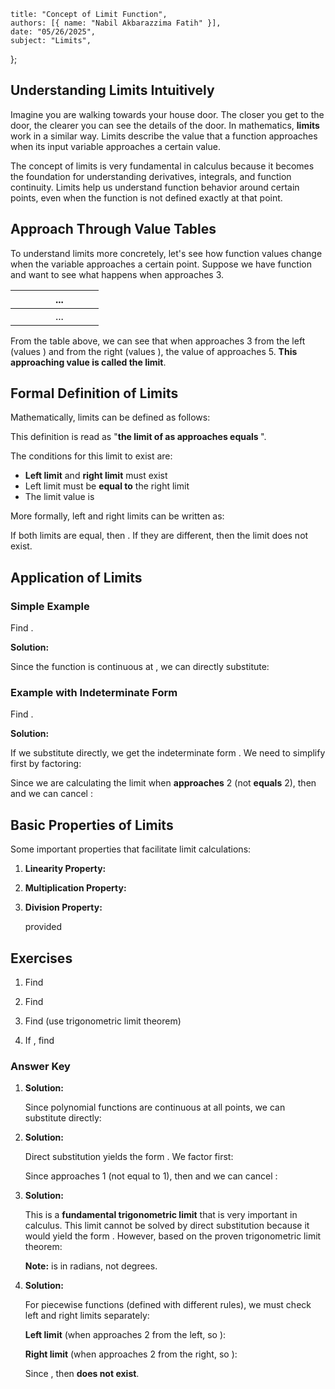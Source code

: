     title: "Concept of Limit Function",
    authors: [{ name: "Nabil Akbarazzima Fatih" }],
    date: "05/26/2025",
    subject: "Limits",
};

## Understanding Limits Intuitively

Imagine you are walking towards your house door. The closer you get to the door, the clearer you can see the details of the door. In mathematics, **limits** work in a similar way. Limits describe the value that a function approaches when its input variable approaches a certain value.

The concept of limits is very fundamental in calculus because it becomes the foundation for understanding derivatives, integrals, and function continuity. Limits help us understand function behavior around certain points, even when the function is not defined exactly at that point.

## Approach Through Value Tables

To understand limits more concretely, let's see how function values change when the variable approaches a certain point. Suppose we have function <InlineMath math="f(x) = x + 2" /> and want to see what happens when <InlineMath math="x" /> approaches 3.

| <InlineMath math="x" /> | <InlineMath math="2.9" /> | <InlineMath math="2.99" /> | <InlineMath math="2.999" /> | ... | <InlineMath math="3.001" /> | <InlineMath math="3.01" /> | <InlineMath math="3.1" /> |
|-------------|-----|------|-------|-----|-------|------|-----|
| <InlineMath math="f(x)" /> | <InlineMath math="4.9" /> | <InlineMath math="4.99" /> | <InlineMath math="4.999" /> | ... | <InlineMath math="5.001" /> | <InlineMath math="5.01" /> | <InlineMath math="5.1" /> |

From the table above, we can see that when <InlineMath math="x" /> approaches 3 from the left (values <InlineMath math="x < 3" />) and from the right (values <InlineMath math="x > 3" />), the value of <InlineMath math="f(x)" /> approaches 5. **This approaching value is called the limit**.

## Formal Definition of Limits

Mathematically, limits can be defined as follows:

<BlockMath math="\lim_{x \to c} f(x) = L" />

This definition is read as "**the limit of <InlineMath math="f(x)" /> as <InlineMath math="x" /> approaches <InlineMath math="c" /> equals <InlineMath math="L" />**".

The conditions for this limit to exist are:
- **Left limit** and **right limit** must exist
- Left limit must be **equal to** the right limit
- The limit value is <InlineMath math="L" />

More formally, left and right limits can be written as:

<div className="flex flex-col gap-4">
<BlockMath math="\lim_{x \to c^-} f(x) = L \quad \text{(left limit: } x \text{ approaches } c \text{ from the left)}" />
<BlockMath math="\lim_{x \to c^+} f(x) = L \quad \text{(right limit: } x \text{ approaches } c \text{ from the right)}" />
</div>

If both limits are equal, then <InlineMath math="\lim_{x \to c} f(x) = L" />. If they are different, then the limit does not exist.

## Application of Limits

### Simple Example

Find <InlineMath math="\lim_{x \to 4} (2x - 1)" />.

**Solution:**

Since the function <InlineMath math="f(x) = 2x - 1" /> is continuous at <InlineMath math="x = 4" />, we can directly substitute:

<BlockMath math="\lim_{x \to 4} (2x - 1) = 2(4) - 1 = 8 - 1 = 7" />

### Example with Indeterminate Form

Find <InlineMath math="\lim_{x \to 2} \frac{x^2 - 4}{x - 2}" />.

**Solution:**

If we substitute <InlineMath math="x = 2" /> directly, we get the indeterminate form <InlineMath math="\frac{0}{0}" />. We need to simplify first by factoring:

<div className="flex flex-col gap-4">
<BlockMath math="x^2 - 4 = (x + 2)(x - 2)" />
<BlockMath math="\lim_{x \to 2} \frac{x^2 - 4}{x - 2} = \lim_{x \to 2} \frac{(x + 2)(x - 2)}{x - 2}" />
</div>

Since we are calculating the limit when <InlineMath math="x" /> **approaches** 2 (not **equals** 2), then <InlineMath math="x \neq 2" /> and we can cancel <InlineMath math="(x - 2)" />:

<BlockMath math="= \lim_{x \to 2} (x + 2) = 2 + 2 = 4" />

## Basic Properties of Limits

Some important properties that facilitate limit calculations:

1. **Linearity Property:**

    <InlineMath math="\lim_{x \to c} [af(x) + bg(x)] = a\lim_{x \to c} f(x) + b\lim_{x \to c} g(x)" />

2. **Multiplication Property:**

    <InlineMath math="\lim_{x \to c} [f(x) \cdot g(x)] = \lim_{x \to c} f(x) \cdot \lim_{x \to c} g(x)" />

3. **Division Property:**

    <InlineMath math="\lim_{x \to c} \frac{f(x)}{g(x)} = \frac{\lim_{x \to c} f(x)}{\lim_{x \to c} g(x)}" /> provided <InlineMath math="\lim_{x \to c} g(x) \neq 0" />

## Exercises

1. Find <InlineMath math="\lim_{x \to 3} (x^2 + 2x - 1)" />

2. Find <InlineMath math="\lim_{x \to 1} \frac{x^2 - 1}{x - 1}" />

3. Find <InlineMath math="\lim_{x \to 0} \frac{\sin x}{x}" /> (use trigonometric limit theorem)

4. If <InlineMath math="f(x) = \begin{cases} x + 1, & x < 2 \\ 3x - 2, & x \geq 2 \end{cases}" />, find <InlineMath math="\lim_{x \to 2} f(x)" />

### Answer Key

1. **Solution:**

   Since polynomial functions are continuous at all points, we can substitute directly:

   <BlockMath math="\lim_{x \to 3} (x^2 + 2x - 1) = 3^2 + 2(3) - 1 = 9 + 6 - 1 = 14" />

2. **Solution:**

   Direct substitution yields the form <InlineMath math="\frac{0}{0}" />. We factor first:

   <div className="flex flex-col gap-4">
   <BlockMath math="x^2 - 1 = (x + 1)(x - 1)" />
   <BlockMath math="\lim_{x \to 1} \frac{x^2 - 1}{x - 1} = \lim_{x \to 1} \frac{(x + 1)(x - 1)}{x - 1}" />
   </div>

   Since <InlineMath math="x" /> approaches 1 (not equal to 1), then <InlineMath math="x \neq 1" /> and we can cancel <InlineMath math="(x - 1)" />:

   <BlockMath math="= \lim_{x \to 1} (x + 1) = 1 + 1 = 2" />

3. **Solution:**

   This is a **fundamental trigonometric limit** that is very important in calculus. This limit cannot be solved by direct substitution because it would yield the form <InlineMath math="\frac{0}{0}" />. However, based on the proven trigonometric limit theorem:

   <BlockMath math="\lim_{x \to 0} \frac{\sin x}{x} = 1" />

   **Note:** <InlineMath math="x" /> is in radians, not degrees.

4. **Solution:**

   For piecewise functions (defined with different rules), we must check left and right limits separately:

   **Left limit** (when <InlineMath math="x" /> approaches 2 from the left, so <InlineMath math="x < 2" />):

   <BlockMath math="\lim_{x \to 2^-} f(x) = \lim_{x \to 2^-} (x + 1) = 2 + 1 = 3" />

   **Right limit** (when <InlineMath math="x" /> approaches 2 from the right, so <InlineMath math="x \geq 2" />):
   
   <BlockMath math="\lim_{x \to 2^+} f(x) = \lim_{x \to 2^+} (3x - 2) = 3(2) - 2 = 6 - 2 = 4" />
   
   Since <InlineMath math="\lim_{x \to 2^-} f(x) = 3 \neq 4 = \lim_{x \to 2^+} f(x)" />, then <InlineMath math="\lim_{x \to 2} f(x)" /> **does not exist**.